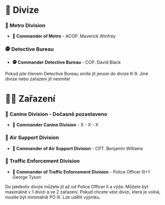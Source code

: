 
# 🔮 Divize

### 🥷 Metro Division

- **🥷 Commander of Metro** - ACOP. Maverick Winfrey

### 🕵️ Detective Bureau

- **🕵️ Commander Detective Bureau** - COP. David Black

<Callout type="info" emoji="ℹ️">
  Pokud jste členem Detective Bureau smíte jít jenom do divize K-9. Jiné divize
  nebo zařazení jít nesmíte!
</Callout>

# 🧑‍🔬 Zařazení

### 🦮 Canine Division - Dočasně pozastaveno

- 🦮 **Commander Canine Division** - X - X - X

### 🚁 Air Support Division

- **🚁 Commander of Air Support Division** - CPT. Benjamin Williams

### 🦺 Traffic Enforcement Division

- **🦺 Commander of Traffic Enforcement Division** - Police Officer III+1 George Tyson

<Callout type="info" emoji="ℹ️">
  Do jakékoliv divize můžete jít až od Police Officer II a výše. Můžete být
  maximálně v 1 divizi a ve 2 zařazení. Pokud chcete vést divizi, která je
  volná, musíte být minimálně PO III. Lze udělit výjimku.
</Callout>
